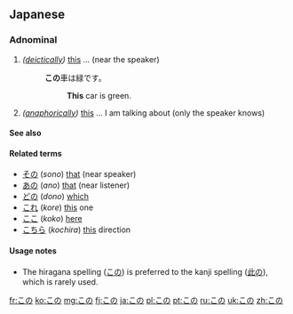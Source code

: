 ==Japanese==

===Adnominal===
{{ja-pos|h|adnominal|kanji=此の|rom=kono}}

# ''([[deictically]])'' [[this]] ... (near the speaker)
#: '''この'''車は緑です。
#:: '''This''' car is green.
# ''([[anaphorically]])'' [[this]] ... I am talking about (only the speaker knows)

====See also====
{{Japanese demonstratives}}

====Related terms====
* [[その]] (''sono'') [[that]] (near speaker)
* [[あの]] (''ano'') [[that]] (near listener)
* [[どの]] (''dono'') [[which]]
* [[これ]] (''kore'') [[this]] one
* [[ここ]] (''koko'') [[here]]
* [[こちら]] (''kochira'') [[this]] direction

====Usage notes====
* The hiragana spelling ([[この]]) is preferred to the kanji spelling ([[此の]]), which is rarely used.

[[fr:この]]
[[ko:この]]
[[mg:この]]
[[fj:この]]
[[ja:この]]
[[pl:この]]
[[pt:この]]
[[ru:この]]
[[uk:この]]
[[zh:この]]